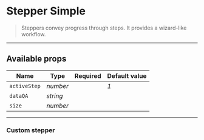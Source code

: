 
<Meta
  title="Design system/Patterns/Molecules/Stepper Simple"
  component={StepperSimple}
/>

# Stepper Simple

> Steppers convey progress through steps. It provides a wizard-like workflow.

<Canvas>
  <Story name="Default">
    <StepperSimple size={4} />
  </Story>
</Canvas>

---

## Available props

| Name         | Type     | Required    | Default value |
|--------------|----------|-------------|---------------|
| `activeStep` | *number* |             | *1*           |
| `dataQA`     | *string* |             |               |
| `size`       | *number* | <Required/> |               |

---

### Custom stepper
<Canvas>
  <Story name="Custom">
    <StepperSimple size={6} activeStep={2} />
  </Story>
</Canvas>
